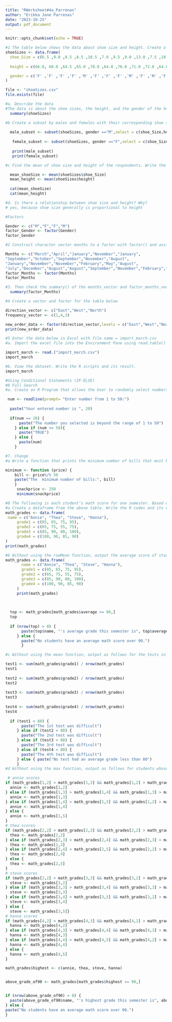 ```yaml
---
title: "RWorksheet#4a_Parrenas"
author: "Erikka Jane Parrenas"
date: "2023-10-25"
output: pdf_document
---
```


```r
knitr::opts_chunk$set(echo = TRUE)
```


```r
#1 The table below shows the data about shoe size and height. Create a data frame
shoeSizes <- data.frame(
  shoe_Size = c(6.5 ,9.0 ,8.5 ,8.5 ,10.5 ,7.0 ,9.5 ,9.0 ,13.0 ,7.5 ,10.5 ,8.5 ,12.0 ,10.5 ,13.0 ,11.58 ,8.4 ,5.0 ,10.0 ,6.5 ,7.5 ,8.5 ,10.5 ,8.5 ,10.5 ,11.0 ,9.0 ,13.0),
  
  height = c(66.0, 68.0 ,64.5 ,65.0 ,70.0 ,64.0 ,70.0 ,71.0 ,72.0 ,64.0 ,74.5 ,67.0 ,71.0 ,71.0 ,77.0 ,72.0, 59.0 ,62.0 ,72.0 ,66.0 ,64.0 ,67.0 ,73.0 ,69.0 ,72.0 ,70.0 ,69.0 ,70.0),

  gender = c('F' ,'F' ,'F' ,'F' ,'M' ,'F' ,'F' ,'F' ,'M' ,'F' ,'M' ,'F' ,'M' ,'M' ,'M' ,'M' ,'F' ,'F' ,'M' ,'F' ,'F' ,'M' ,'M' ,'F' ,'M' ,'M' ,'M' ,'M')
)

file <- "shoeSizes.csv"
file.exists(file)
```

```r
#a. Describe the data
#The data is about the shoe sizes, the height, and the gender of the household.  
  summary(shoeSizes)
```

```r
#b Create a subset by males and females with their corresponding shoe size and height.What its result? Show the R scripts.
  
  male_subset <- subset(shoeSizes, gender =="M",select = c(shoe_Size,height))
  
   female_subset <- subset(shoeSizes, gender =="F",select = c(shoe_Size,height))
   
   print(male_subset)
   print(female_subset)
```

```r
#c Find the mean of shoe size and height of the respondents. Write the R scripts and its result

  mean_shoeSize <- mean(shoeSizes$shoe_Size)
  mean_height <- mean(shoeSizes$height)
  
  cat(mean_shoeSize)
  cat(mean_height)

#d. Is there a relationship between shoe size and height? Why?
# yes, because shoe size generally is proportional to height

#Factors

Gender <- c("M","F","F","M")
factor_Gender <- factor(Gender)
factor_Gender
```

```r
#2 Construct character vector months to a factor with factor() and assign the result to factor_months_vector. Print out factor_months_vector and assert that R prints out the factor levels below the actual values.  

Months <- c("March","April","January","November","January",
"September","October","September","November","August",
"January","November","November","February","May","August",
"July","December","August","August","September","November","February","April")
factor_Months <- factor(Months)
factor_Months
```

```r
#3. Then check the summary() of the months_vector and factor_months_vector. | Inter-pret the results of both vectors. Are they both equally useful in this case?
  summary(factor_Months)
```

```r
#4 Create a vector and factor for the table below

direction_vector <- c("East","West","North")
frequency_vector <- c(1,4,3)

new_order_data <- factor(direction_vector,levels = c("East","West","North"), c(1,4,3))
print(new_order_data)
```

```r
#5 Enter the data below in Excel with file name = import_march.csv
#a. Import the excel file into the Environment Pane using read.table() function. Write the code.

import_march <- read.("import_march.csv")
import_march

#b. View the dataset. Write the R scripts and its result.
import_march
```

```r
#Using Conditional Statements (IF-ELSE)
#6 Full Search
#a. Create an R Program that allows the User to randomly select numbers from 1 to 50.Then display the chosen number. If the number is beyond the range of the selected choice, it will have to display a string “The number selected is beyond the range of 1 to 50”. If number 20 is inputted by the User, it will have to display “TRUE”, otherwise display the input number.

 num <- readline(prompt= "Enter number from 1 to 50:") 
    
  paste("Your entered number is ", 20)
    
  if(num == 20) {
      paste("The number you selected is beyond the range of 1 to 50")
    } else if (num <= 50){
      paste("TRUE")
    } else {
      paste(num)
    }
```

```r
#7. Change
#a Write a function that prints the minimum number of bills that must be paid, given the price of the snack.

minimum <- function (price) {
    bill <- price%/% 50 
    paste("The  minimum number of bills:", bill)
    }
     snackprice <- 250
     minimum(snackprice)
```

```r
#8 The following is each student’s math score for one semester. Based on this, answer the following questions.
#a Create a dataframe from the above table. Write the R codes and its output.
math_grades <- data.frame(
 name = c("Annie", "Thea", "Steve", "Hanna"),
     grade1 = c(85, 65, 75, 95),
     grade2 = c(65, 75, 55, 75),
     grade3 = c(85, 90, 80, 100),
     grade4 = c(100, 90, 85, 90)
)
print(math_grades)
```

```r
#b Without using the rowMean function, output the average score of students whose average math score over 90 points during the semester. write R code and its output
math_grades <- data.frame(
       name = c("Annie", "Thea", "Steve", "Hanna"),
       grade1 = c(85, 65, 75, 95),
       grade2 = c(65, 75, 55, 75),
       grade3 = c(85, 90, 80, 100),
       grade4 = c(100, 90, 85, 90)
     )
     print(math_grades)
     

     
  top <- math_grades[math_grades$average >= 90,]
  top
     
  if (nrow(top) > 0) {
       paste(top$name, "'s average grade this semester is", top$average)
     } else {
       paste("No students have an average math score over 90.")
       }
```

```r
#c Without using the mean function, output as follows for the tests in which the average score was less than 80 out of 4 tests.

test1 <- sum(math_grades$grade1) / nrow(math_grades)
test1 
     
test2 <- sum(math_grades$grade2) / nrow(math_grades)
test2 
     
test3 <- sum(math_grades$grade3) / nrow(math_grades)
test3 
     
test4 <- sum(math_grades$grade4) / nrow(math_grades)
test4
     
  if (test1 < 80) {
       paste("The 1st test was difficult")
     } else if (test2 < 80) {
       paste("The 2nd test was difficult")
     } else if (test3 < 80) {
       paste("The 3rd test was difficult")
     } else if (test4 < 80) {
       paste("The 4th test was difficult")
     } else { paste("No test had an average grade less than 80")
     } 
#d Without using the max function, output as follows for students whose highest score for a semester exceeds 90 points.     

 # annie scores
if (math_grades[1,2] > math_grades[1,3] && math_grades[1,2] > math_grades[1,4] && math_grades[1,2] > math_grades[1,5]) {
  annie <- math_grades[1,2]
} else if (math_grades[1,3] > math_grades[1,4] && math_grades[1,3] > math_grades[1,5]) {
  annie <- math_grades[1,3]
} else if (math_grades[1,4] > math_grades[1,5] && math_grades[1,2] > math_grades[1,5]) {
  annie <- math_grades[1,4]
} else {
  annie <- math_grades[1,5]
}
# thea scores
if (math_grades[2,2] > math_grades[2,3] && math_grades[2,2] > math_grades[2,4] && math_grades[2,2] > math_grades[2,5]) {
  thea <- math_grades[2,2]
} else if (math_grades[2,3] > math_grades[2,4] && math_grades[2,3] > math_grades[2,5]) {
  thea <- math_grades[2,3]
} else if (math_grades[2,4] > math_grades[2,5] && math_grades[2,2] > math_grades[2,5]) {
  thea <- math_grades[2,4]
} else {
  thea <- math_grades[2,5]
}
# steve scores
if (math_grades[3,2] > math_grades[3,3] && math_grades[3,2] > math_grades[3,4] && math_grades[3,2] > math_grades[3,5]) {
  steve <- math_grades[3,2]
} else if (math_grades[3,3] > math_grades[3,4] && math_grades[3,3] > math_grades[3,5]) {
  steve <- math_grades[3,3]
} else if (math_grades[3,4] > math_grades[3,5] && math_grades[3,2] > math_grades[3,5]) {
  steve <- math_grades[3,4]
} else {
  steve <- math_grades[3,5]}
# hanna scores
if (math_grades[4,2] > math_grades[4,3] && math_grades[4,2] > math_grades[4,4] && math_grades[4,2] > math_grades[4,5]) {
  hanna <- math_grades[4,2]
} else if (math_grades[4,3] > math_grades[4,4] && math_grades[4,3] > math_grades[4,5]) {
  hanna <- math_grades[4,3]
} else if (math_grades[4,4] > math_grades[4,5] && math_grades[4,2] > math_grades[4,5]) {
  hanna <- math_grades[4,4]
} else {
  hanna <- math_grades[4,5]
}

math_grades$highest <- c(annie, thea, steve, hanna)


above_grade_of90 <- math_grades[math_grades$highest >= 90,]


if (nrow(above_grade_of90) > 0) {
  paste(above_grade_of90$name, "'s highest grade this semester is", above_grade_of90$highest)
} else { 
paste("No students have an average math score over 90.")
}

```